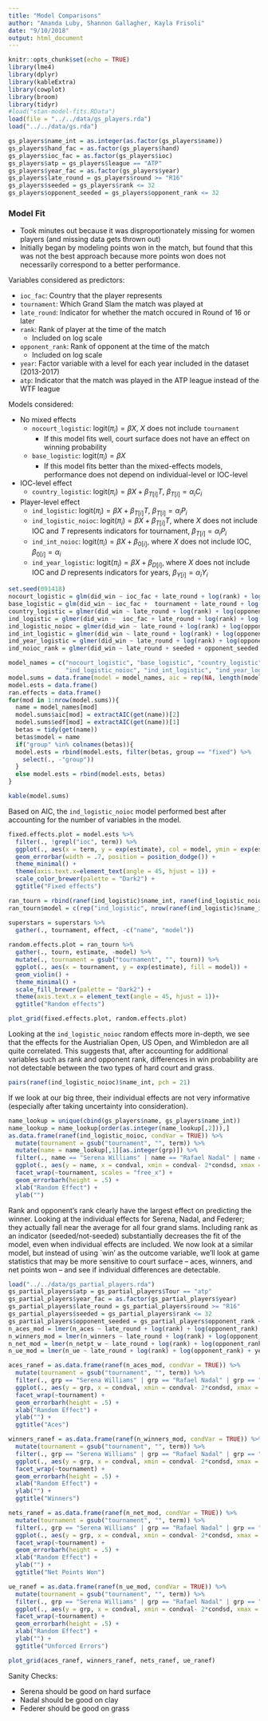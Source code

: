 ```yaml
---
title: "Model Comparisons"
author: "Amanda Luby, Shannon Gallagher, Kayla Frisoli"
date: "9/10/2018"
output: html_document
---
```


```r
knitr::opts_chunk$set(echo = TRUE)
library(lme4)
library(dplyr)
library(kableExtra)
library(cowplot)
library(broom)
library(tidyr)
#load("stan-model-fits.RData")
load(file = "../../data/gs_players.rda")
load("../../data/gs.rda")

gs_players$name_int = as.integer(as.factor(gs_players$name))
gs_players$hand_fac = as.factor(gs_players$hand)
gs_players$ioc_fac = as.factor(gs_players$ioc)
gs_players$atp = gs_players$league == "ATP"
gs_players$year_fac = as.factor(gs_players$year)
gs_players$late_round = gs_players$round >= "R16"
gs_players$seeded = gs_players$rank <= 32
gs_players$opponent_seeded = gs_players$opponent_rank <= 32
```

### Model Fit

* Took minutes out because it was disproportionately missing for women players (and missing data gets thrown out)
* Initially began by modeling points won in the match, but found that this was not the best approach because more points won does not necessarily correspond to a better performance. 

Variables considered as predictors:

* `ioc_fac`: Country that the player represents
* `tournament`: Which Grand Slam the match was played at
* `late_round`: Indicator for whether the match occured in Round of 16 or later
* `rank`: Rank of player at the time of the match
    + Included on log scale 
* `opponent_rank`: Rank of opponent at the time of the match
    + Included on log scale
* `year`: Factor variable with a level for each year included in the dataset (2013-2017)
* `atp`: Indicator that the match was played in the ATP league instead of the WTF league

Models considered:

* No mixed effects
    + `nocourt_logistic`: $\text{logit}(\pi_i) = \beta X$, $X$ does not include `tournament`
        + If this model fits well, court surface does not have an effect on winning probability
    + `base_logistic`: $\text{logit}(\pi_i) = \beta X$
        + If this model fits better than the mixed-effects models, performance does not depend on individual-level or IOC-level 
* IOC-level effect
    + `country_logistic`: $\text{logit}(\pi_i) = \beta X + \beta_{T[i]}T$, $\beta_{T[i]} = \alpha_i C_i$
* Player-level effect
    + `ind_logistic`: $\text{logit}(\pi_i) = \beta X + \beta_{T[i]}T$, $\beta_{T[i]} = \alpha_i P_i$
    + `ind_logistic_noioc`: $\text{logit}(\pi_i) = \beta X + \beta_{T[i]}T$, where $X$ does not include IOC and $T$ represents indicators for tournament, $\beta_{T[i]} = \alpha_i P_i$
    + `ind_int_noioc`: $\text{logit}(\pi_i) = \beta X + \beta_{0[i]}$, where $X$ does not include IOC, $\beta_{0[i]} = \alpha_i$
    + `ind_year_logistic`: $\text{logit}(\pi_i) = \beta X + \beta_{D[i]}$, where $X$ does not include IOC and $D$ represents indicators for years, $\beta_{Y[i]} = \alpha_i Y_i$

```r
set.seed(091418)
nocourt_logistic = glm(did_win ~ ioc_fac + late_round + log(rank) + log(opponent_rank) + year_fac + atp, data = gs_players, family = "binomial")
base_logistic = glm(did_win ~ ioc_fac +  tournament + late_round + log(rank) + log(opponent_rank) + year_fac + atp, data = gs_players, family = "binomial")
country_logistic = glmer(did_win ~ late_round + log(rank) + log(opponent_rank) + year_fac + atp + (0 + tournament |ioc_fac), data = gs_players, family = "binomial")
ind_logistic = glmer(did_win ~  ioc_fac + late_round + log(rank) + log(opponent_rank) + year_fac + atp + (0 + tournament |name_int), data = gs_players, family = "binomial")
ind_logistic_noioc = glmer(did_win ~ late_round + log(rank) + log(opponent_rank) + year_fac + atp + (0 + tournament |name_int), data = gs_players, family = "binomial")
ind_int_logistic = glmer(did_win ~ late_round + log(rank) + log(opponent_rank) + year_fac + atp + tournament + (1|name_int), data = gs_players, family = "binomial")
ind_year_logistic = glmer(did_win ~ late_round + log(rank) + log(opponent_rank) + atp + tournament + (0+year_fac|name_int), data = gs_players, family = "binomial")
ind_noioc_rank = glmer(did_win ~ late_round + seeded + opponent_seeded + year_fac + atp + (0 + tournament |name_int), data = gs_players, family = "binomial")
```

```r
model_names = c("nocourt_logistic", "base_logistic", "country_logistic", "ind_logistic", 
                "ind_logistic_noioc", "ind_int_logistic", "ind_year_logistic")
model.sums = data.frame(model = model_names, aic = rep(NA, length(model_names)), edf = rep(NA,length(model_names)))
model.ests = data.frame()
ran.effects = data.frame()
for(mod in 1:nrow(model.sums)){
  name = model_names[mod]
  model.sums$aic[mod] = extractAIC(get(name))[2]
  model.sums$edf[mod] = extractAIC(get(name))[1]
  betas = tidy(get(name))
  betas$model = name
  if("group" %in% colnames(betas)){
  model.ests = rbind(model.ests, filter(betas, group == "fixed") %>%
    select(., -"group"))
  }
  else model.ests = rbind(model.ests, betas)
}

kable(model.sums)
```

Based on AIC, the `ind_logistic_noioc` model performed best after accounting for the number of variables in the model. 


```r
fixed.effects.plot = model.ests %>%
  filter(., !grepl("ioc", term)) %>%
  ggplot(., aes(x = term, y = exp(estimate), col = model, ymin = exp(estimate - 2*std.error), ymax = exp(estimate + 2*std.error))) +
  geom_errorbar(width = .7, position = position_dodge()) +
  theme_minimal() + 
  theme(axis.text.x=element_text(angle = 45, hjust = 1)) +
  scale_color_brewer(palette = "Dark2") + 
  ggtitle("Fixed effects")

```

```r
ran_tourn = rbind(ranef(ind_logistic)$name_int, ranef(ind_logistic_noioc)$name_int)
ran_tourn$model = c(rep("ind_logistic", nrow(ranef(ind_logistic)$name_int)), rep("ind_logistic_noioc", nrow(ranef(ind_logistic)$name_int)))

superstars = superstars %>%
  gather(., tournament, effect, -c("name", "model"))
  
random.effects.plot = ran_tourn %>%
  gather(., tourn, estimate, -model) %>%
  mutate(., tournament = gsub("tournament", "", tourn)) %>%
  ggplot(., aes(x = tournament, y = exp(estimate), fill = model)) +
  geom_violin() + 
  theme_minimal() +
  scale_fill_brewer(palette = "Dark2") +
  theme(axis.text.x = element_text(angle = 45, hjust = 1))+
  ggtitle("Random effects")

plot_grid(fixed.effects.plot, random.effects.plot)
```

Looking at the `ind_logistic_noioc` random effects more in-depth, we see that the effects for the Austrialian Open, US Open, and Wimbledon are all quite correlated. This suggests that, after accounting for additional variables such as rank and opponent rank, differences in win probability are not detectable between the two types of hard court and grass. 

```r
pairs(ranef(ind_logistic_noioc)$name_int, pch = 21)
```

If we look at our big three, their individual effects are not very informative (especially after taking uncertainty into consideration). 

```r
name_lookup = unique(cbind(gs_players$name, gs_players$name_int))
name_lookup = name_lookup[order(as.integer(name_lookup[,2])),]
as.data.frame(ranef(ind_logistic_noioc, condVar = TRUE)) %>%
  mutate(tournament = gsub("tournament", "", term)) %>%
  mutate(name = name_lookup[,1][as.integer(grp)]) %>% 
  filter(., name == "Serena Williams" | name == "Rafael Nadal" | name == "Roger Federer") %>%
  ggplot(., aes(y = name, x = condval, xmin = condval- 2*condsd, xmax = condval + 2*condsd)) +
  facet_wrap(~tournament, scales = "free_x") + 
  geom_errorbarh(height = .5) + 
  xlab("Random Effect") + 
  ylab("")
```

Rank and opponent's rank clearly have the largest effect on predicting the winner. Looking at the individual effects for Serena, Nadal, and Federer; they actually fall near the average for all four grand slams. Including rank as an indicator (seeded/not-seeded) substantially decreases the fit of the model, even when individual effects are included. We now look at a similar model, but instead of using `win' as the outcome variable, we'll look at game statistics that may be more sensitive to court surface -- aces, winners, and net points won -- and see if individual differences are detectable. 




```r
load("../../data/gs_partial_players.rda")
gs_partial_players$atp = gs_partial_players$Tour == "atp"
gs_partial_players$year_fac = as.factor(gs_partial_players$year)
gs_partial_players$late_round = gs_partial_players$round >= "R16"
gs_partial_players$seeded = gs_partial_players$rank <= 32
gs_partial_players$opponent_seeded = gs_partial_players$opponent_rank <= 32
n_aces_mod = lmer(n_aces ~ late_round + log(rank) + log(opponent_rank) + year_fac + atp + (0 + tournament |name), data = gs_partial_players)
n_winners_mod = lmer(n_winners ~ late_round + log(rank) + log(opponent_rank) + year_fac + atp + (0 + tournament |name), data = gs_partial_players)
n_net_mod = lmer(n_netpt_w ~ late_round + log(rank) + log(opponent_rank) + year_fac + atp + (0 + tournament |name), data = gs_partial_players)
n_ue_mod = lmer(n_ue ~ late_round + log(rank) + log(opponent_rank) + year_fac + atp + (0 + tournament |name), data = gs_partial_players)

aces_ranef = as.data.frame(ranef(n_aces_mod, condVar = TRUE)) %>%
  mutate(tournament = gsub("tournament", "", term)) %>%
  filter(., grp == "Serena Williams" | grp == "Rafael Nadal" | grp == "Roger Federer") %>%
  ggplot(., aes(y = grp, x = condval, xmin = condval- 2*condsd, xmax = condval + 2*condsd)) +
  facet_wrap(~tournament) + 
  geom_errorbarh(height = .5) +
  xlab("Random Effect") + 
  ylab("") +
  ggtitle("Aces")

winners_ranef = as.data.frame(ranef(n_winners_mod, condVar = TRUE)) %>%
  mutate(tournament = gsub("tournament", "", term)) %>%
  filter(., grp == "Serena Williams" | grp == "Rafael Nadal" | grp == "Roger Federer") %>%
  ggplot(., aes(y = grp, x = condval, xmin = condval- 2*condsd, xmax = condval + 2*condsd)) +
  facet_wrap(~tournament) + 
  geom_errorbarh(height = .5) +
  xlab("Random Effect") + 
  ylab("") +
  ggtitle("Winners")

nets_ranef = as.data.frame(ranef(n_net_mod, condVar = TRUE)) %>%
  mutate(tournament = gsub("tournament", "", term)) %>%
  filter(., grp == "Serena Williams" | grp == "Rafael Nadal" | grp == "Roger Federer") %>%
  ggplot(., aes(y = grp, x = condval, xmin = condval- 2*condsd, xmax = condval + 2*condsd)) +
  facet_wrap(~tournament) + 
  geom_errorbarh(height = .5) +
  xlab("Random Effect") + 
  ylab("") +
  ggtitle("Net Points Won")

ue_ranef = as.data.frame(ranef(n_ue_mod, condVar = TRUE)) %>%
  mutate(tournament = gsub("tournament", "", term)) %>%
  filter(., grp == "Serena Williams" | grp == "Rafael Nadal" | grp == "Roger Federer") %>%
  ggplot(., aes(y = grp, x = condval, xmin = condval- 2*condsd, xmax = condval + 2*condsd)) +
  facet_wrap(~tournament) + 
  geom_errorbarh(height = .5) +
  xlab("Random Effect") + 
  ylab("") +
  ggtitle("Unforced Errors")

plot_grid(aces_ranef, winners_ranef, nets_ranef, ue_ranef)
```

Sanity Checks:

* Serena should be good on hard surface
* Nadal should be good on clay 
* Federer should be good on grass 
